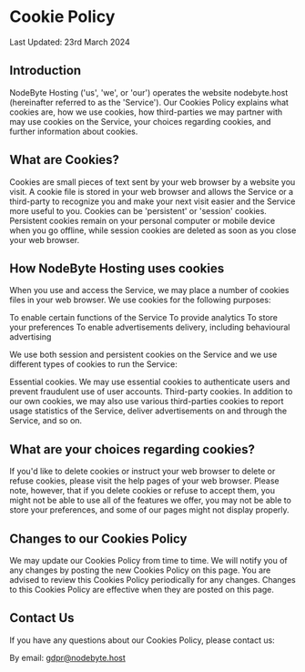 # Cookie Policy

Last Updated: 23rd March 2024

## Introduction

NodeByte Hosting ('us', 'we', or 'our') operates the website nodebyte.host (hereinafter referred to as the 'Service').
Our Cookies Policy explains what cookies are, how we use cookies, how third-parties we may partner with may use cookies on the Service, your choices regarding cookies, and further information about cookies.


## What are Cookies?

Cookies are small pieces of text sent by your web browser by a website you visit. A cookie file is stored in your web browser and allows the Service or a third-party to recognize you and make your next visit easier and the Service more useful to you.
Cookies can be 'persistent' or 'session' cookies. Persistent cookies remain on your personal computer or mobile device when you go offline, while session cookies are deleted as soon as you close your web browser.

## How NodeByte Hosting uses cookies

When you use and access the Service, we may place a number of cookies files in your web browser.
We use cookies for the following purposes:

To enable certain functions of the Service
To provide analytics
To store your preferences
To enable advertisements delivery, including behavioural advertising

We use both session and persistent cookies on the Service and we use different types of cookies to run the Service:

Essential cookies. We may use essential cookies to authenticate users and prevent fraudulent use of user accounts.
Third-party cookies. In addition to our own cookies, we may also use various third-parties cookies to report usage statistics of the Service, deliver advertisements on and through the Service, and so on.


## What are your choices regarding cookies?

If you'd like to delete cookies or instruct your web browser to delete or refuse cookies, please visit the help pages of your web browser.
Please note, however, that if you delete cookies or refuse to accept them, you might not be able to use all of the features we offer, you may not be able to store your preferences, and some of our pages might not display properly.

## Changes to our Cookies Policy

We may update our Cookies Policy from time to time. We will notify you of any changes by posting the new Cookies Policy on this page.
You are advised to review this Cookies Policy periodically for any changes. Changes to this Cookies Policy are effective when they are posted on this page.

## Contact Us

If you have any questions about our Cookies Policy, please contact us:

By email: gdpr@nodebyte.host
